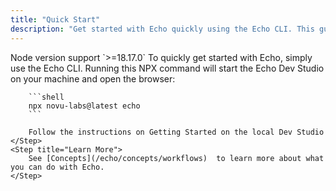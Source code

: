 ```yaml
---
title: "Quick Start"
description: "Get started with Echo quickly using the Echo CLI. This guide will help you get started with Echo and develop locally."
---
```


<Note>
    Node version support `>=18.17.0`
</Note>

<Steps>
    <Step title="Run Dev Studio">
        To quickly get started with Echo, simply use the Echo CLI. Running this NPX command will start the Echo Dev Studio on your machine and open the browser:

        ```shell
        npx novu-labs@latest echo
        ```

        Follow the instructions on Getting Started on the local Dev Studio
    </Step>
    <Step title="Learn More">
        See [Concepts](/echo/concepts/workflows)  to learn more about what you can do with Echo.
    </Step>
</Steps>


